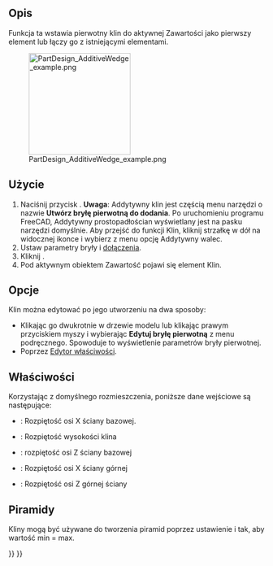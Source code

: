 <languages/>

{{Docnav/pl
|[[PartDesign_AdditivePrism/pl|Addytywny graniastosłup]]
|[[PartDesign_Pocket/pl|Kieszeń]]
|[[PartDesign_Workbench/pl|środowisko pracy Projekt Części]]
|IconL=PartDesign_AdditivePrism.svg
|IconR=PartDesign_Pocket.svg
|IconC=Workbench_PartDesign.svg
}}

{{GuiCommand/pl
|Name=PartDesign AdditiveWedge
|Name/pl=Projekt Części: Addytywny klin
|MenuLocation=Projekt Części → Utwórz cechę przez dodanie → Addytywny klin
|Workbenches=[[PartDesign_Workbench/pl|Projekt Części]]
|Version=0.17
|SeeAlso=[[PartDesign_CompPrimitiveAdditive/pl|Komponent bryła pierwotna do dodania]], [[PartDesign_SubtractiveWedge/pl|Subtraktywny klin]]
}}

<span id="Description"></span>
==Opis==

Funkcja ta wstawia pierwotny klin do aktywnej Zawartości jako pierwszy element lub łączy go z istniejącymi elementami.

[[File:PartDesign_AdditiveWedge_example.png|200px]]

<span id="Usage"></span>
==Użycie==

# Naciśnij przycisk {{Button|[[Image:PartDesign AdditiveWedge.svg|24px]] '''Addytywny klin'''}}. '''Uwaga''': Addytywny klin jest częścią menu narzędzi o nazwie '''Utwórz bryłę pierwotną do dodania'''. Po uruchomieniu programu FreeCAD, Addytywny prostopadłościan wyświetlany jest na pasku narzędzi domyślnie. Aby przejść do funkcji Klin, kliknij strzałkę w dół na widocznej ikonce i wybierz z menu opcję Addytywny walec.
# Ustaw parametry bryły i [[Part_EditAttachment/pl|dołączenia]].
# Kliknij {{Button|OK}}.
# Pod aktywnym obiektem Zawartość pojawi się element Klin.

<span id="Options"></span>
==Opcje==

Klin można edytować po jego utworzeniu na dwa sposoby:
* Klikając go dwukrotnie w drzewie modelu lub klikając prawym przyciskiem myszy i wybierając '''Edytuj bryłę pierwotną''' z menu podręcznego. Spowoduje to wyświetlenie parametrów bryły pierwotnej.
* Poprzez [[Property_editor/pl|Edytor właściwości]].

<span id="Properties"></span>
==Właściwości==

Korzystając z domyślnego rozmieszczenia, poniższe dane wejściowe są następujące:
*{{PropertyData|X min/max}}: Rozpiętość osi X ściany bazowej.
*{{PropertyData|Y min/max}}: Rozpiętość wysokości klina
*{{PropertyData|Z min/max}}: rozpiętość osi Z ściany bazowej
*{{PropertyData|X2 min/max}}: Rozpiętość osi X ściany górnej
*{{PropertyData|Z2 min/max}}: Rozpiętość osi Z górnej ściany

<span id="Pyramids"></span>
==Piramidy==

Kliny mogą być używane do tworzenia piramid poprzez ustawienie {{PropertyData|X2 min/max}} i {{PropertyData|Z2 min/max}} tak, aby wartość min = max.


{{Docnav/pl
|[[PartDesign_AdditivePrism/pl|Addytywny graniastosłup]]
|[[PartDesign_Pocket/pl|Kieszeń]]
|[[PartDesign_Workbench/pl|środowisko pracy Projekt Części]]
|IconL=PartDesign_AdditivePrism.svg
|IconR=PartDesign_Pocket.svg
|IconC=Workbench_PartDesign.svg
}}

{{PartDesign_Tools_navi{{#translation:}}}}
{{Userdocnavi{{#translation:}}}}